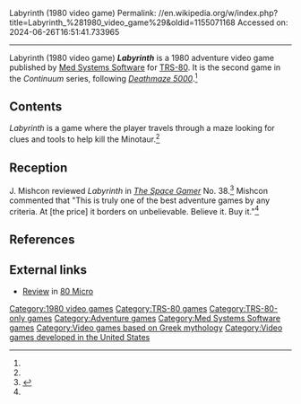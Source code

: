 Labyrinth (1980 video game)
Permalink: //en.wikipedia.org/w/index.php?title=Labyrinth_%281980_video_game%29&oldid=1155071168
Accessed on: 2024-06-26T16:51:41.733965



------
Labyrinth (1980 video game)
{{Infobox video game
| collapsible = 
| state = 
| italic title = 
| title = Labyrinth
| image = Labyrinth (1980 video game) (Cover).png
| alt = 
| caption = 
| publisher = [[Med Systems Software]]
| designer = Frank Corr, Jr.<br>William F. Denman, Jr.
| series = Continuum
| engine = 
| platforms = [[TRS-80]]
| released = 1980
| genre = [[Adventure video game|Adventure]]
| modes = 
}}'''''Labyrinth''''' is a 1980 adventure video game published by [[Med Systems Software]] for [[TRS-80]]. It is the second game in the ''Continuum'' series, following ''[[Deathmaze 5000]]''.<ref name=reed/>

==Contents==
''Labyrinth'' is a game where the player travels through a maze looking for clues and tools to help kill the Minotaur.<ref name="SG"/>

==Reception==
J. Mishcon reviewed ''Labyrinth'' in ''[[The Space Gamer]]'' No. 38.<ref name="SG">{{cite journal|last=Mishcon |first=J. |date=April 1981 |title=Capsule Reviews|journal=[[The Space Gamer]]|publisher=[[Steve Jackson Games]]|issue=38|pages=36}}</ref> Mishcon commented that "This is truly one of the best adventure games by any criteria. At [the price] it borders on unbelievable. Believe it. Buy it."<ref name="SG"/>

==References==
{{reflist|refs=
<ref name="reed">{{cite web |last1=Reed |first1=Matthew |title=Labyrinth |url=http://www.trs-80.org/labyrinth/ |website=TRS-80.org}}</ref>
}}

==External links==
*[https://archive.org/stream/80-microcomputing-magazine-1981-08/80Microcomputing_0881#page/n25/mode/2up Review] in [[80 Micro]]

[[Category:1980 video games]]
[[Category:TRS-80 games]]
[[Category:TRS-80-only games]]
[[Category:Adventure games]]
[[Category:Med Systems Software games]]
[[Category:Video games based on Greek mythology]]
[[Category:Video games developed in the United States]]